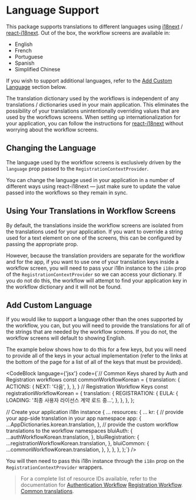 
# Language Support

This package supports translations to different languages using [i18next](https://www.i18next.com/) / [react-i18next](https://github.com/i18next/react-i18next). Out of the box, the workflow screens are available in:

-   English
-   French
-   Portuguese
-   Spanish
-   Simplified Chinese

If you wish to support additional languages, refer to the [Add Custom Language](#add-custom-language) section below.

The translation dictionary used by the workflows is independent of any translations / dictionaries used in your main application. This eliminates the possibility of your translations unintentionally overriding values that are used by the workflows screens. When setting up internationalization for your application, you can follow the instructions for [react-i18next](https://github.com/i18next/react-i18next) without worrying about the workflow screens.

## Changing the Language

The language used by the workflow screens is exclusively driven by the `language` prop passed to the `RegistrationContextProvider`.

You can change the language used in your application in a number of different ways using react-i18next — just make sure to update the value passed into the workflows so they remain in sync.

## Using Your Translations in Workflow Screens

By default, the translations inside the workflow screens are isolated from the translations used for your application. If you want to override a string used for a text element on one of the screens, this can be configured by passing the appropriate prop.

However, because the translation providers are separate for the workflow and for the app, if you want to use one of your translation keys inside a workflow screen, you will need to pass your i18n instance to the `i18n` prop of the `RegistrationContextProvider` so we can access your dictionary. If you do not do this, the workflow will attempt to find your application key in the workflow dictionary and it will not be found.


## Add Custom Language

If you would like to support a language other than the ones supported by the workflow, you can, but you will need to provide the translations for all of the strings that are needed by the workflow screens. If you do not, the workflow screens will default to showing English.

The example below shows how to do this for a few keys, but you will need to provide all of the keys in your actual implementation (refer to the links at the bottom of the page for a list of all of the keys that must be provided).

<CodeBlock
    language={'jsx'}
    code={`// Common Keys shared by Auth and Registration workflows
const commonWorkflowKorean =  {
    translation: {
        ACTIONS: {
            NEXT: '다음',
        },
    },
}
// Registration Workflow Keys
const registrationWorkflowKorean = {
    translation: {
        REGISTRATION: {
            EULA: {
                LOADING: '최종 사용자 라이선스 계약 로드 중...',
            },
        },
    },
};

// Create your application i18n instance
    {
        ...
        resources: {
            ...
            kr: {
                // provide your app-side translation in your app namespace
                app: {
                    ...AppDictionaries.korean.translation,
                },
                // provide the custom workflow translations to the workflow namespaces
                bluiAuth: {
                    ...authWorkflowKorean.translation,
                },
                bluiRegistration: {
                    ...registrationWorkflowKorean.translation,
                },
                bluiCommon: {
                    ...commonWorkflowKorean.translation,
                },
            },
        },
    },
);`}
/>

You will then need to pass this i18n instance through the `i18n` prop on the `RegistrationContextProvider` wrappers.

> For a complete list of resource IDs available, refer to the documentation for
[Authentication Workflow](../src/contexts/AuthContext/AuthDictionaries/english.ts)
[Registration Workflow](../src/contexts/RegistrationContext/RegistrationDictionaries/english.ts).
[Common translations](../src/contexts/SharedDictionaries/english.ts).